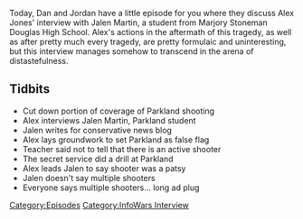{{DEFAULTSORT:
    #_EPISODE_0132:Minisode
}}{{Episode
    | title           = Minisode
    | caption         = [https://knowledgefight.libsyn.com/knowledge-fight-minisode Listen to this episode on Libsyn]
    | episodeNumber   = 132
    | length          = 00:33:03
    | airDate         = February 28, 2018
    | episodeType     = [[:Category:InfoWars Interview|InfoWars Interview]]
    | appearance      = [[Jalen Martin]]
    | previousEpisode = [[131: David Lynch Interview]]
    | nextEpisode     = [[133: Operation Paul Revere]]
}}

{{Stub}}

Today, Dan and Jordan have a little episode for you where they discuss Alex Jones' interview with Jalen Martin, a student from Marjory Stoneman Douglas High School. Alex's actions in the aftermath of this tragedy, as well as after pretty much every tragedy, are pretty formulaic and uninteresting, but this interview manages somehow to transcend in the arena of distastefulness.

==Tidbits==

*Cut down portion of coverage of Parkland shooting
*Alex interviews Jalen Martin, Parkland student
*Jalen writes for conservative news blog
*Alex lays groundwork to set Parkland as false flag
*Teacher said not to tell that there is an active shooter
*The secret service did a drill at Parkland
*Alex leads Jalen to say shooter was a patsy
*Jalen doesn't say multiple shooters
*Everyone says multiple shooters... long ad plug

[[Category:Episodes]]
[[Category:InfoWars Interview]]
